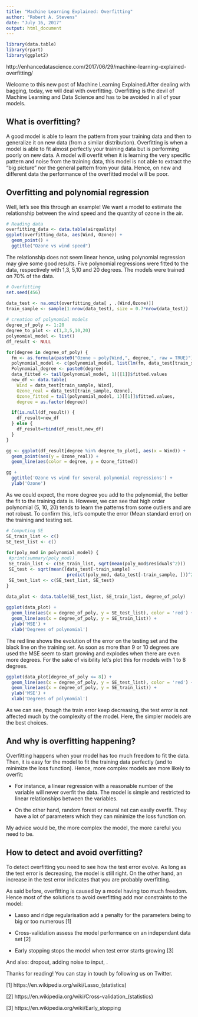 ```yaml
---
title: "Machine Learning Explained: Overfitting"
author: "Robert A. Stevens"
date: "July 16, 2017"
output: html_document
---
```


```r
library(data.table)
library(rpart)
library(ggplot2)
```

http://enhancedatascience.com/2017/06/29/machine-learning-explained-overfitting/

Welcome to this new post of Machine Learning Explained.After dealing with bagging, today, we will deal with overfitting. Overfitting is the devil of Machine Learning and Data Science and has to be avoided in all of your models.

## What is overfitting?

A good model is able to learn the pattern from your training data and then to generalize it on new data (from a similar distribution). Overfitting is when a model is able to fit almost perfectly your training data but is performing poorly on new data. A model will overfit when it is learning the very specific pattern and noise from the training data, this model is not able to extract the "big picture" nor the general pattern from your data. Hence, on new and different data the performance of the overfitted model will be poor.

## Overfitting and polynomial regression

Well, let's see this through an example! We want a model to estimate the relationship between the wind speed and the quantity of ozone in the air.

```r
# Reading data
overfitting_data <- data.table(airquality)
ggplot(overfitting_data, aes(Wind, Ozone)) +
  geom_point() +
  ggtitle("Ozone vs wind speed")
```

The relationship does not seem linear hence, using polynomial regression may give some good results. Five polynomial regressions were fitted to the data, respectively with 1,3, 5,10 and 20 degrees. The models were trained on 70% of the data.

```r
# Overfitting
set.seed(456)

data_test <- na.omit(overfitting_data[ , .(Wind,Ozone)])
train_sample <- sample(1:nrow(data_test), size = 0.7*nrow(data_test))
 
# creation of polynomial models
degree_of_poly <- 1:20
degree_to_plot <- c(1,3,5,10,20)
polynomial_model <- list()
df_result <- NULL

for(degree in degree_of_poly) {
  fm <- as.formula(paste0("Ozone ~ poly(Wind,", degree,", raw = TRUE)"))
  polynomial_model <- c(polynomial_model, list(lm(fm, data_test[train_sample])))
  Polynomial_degree <- paste0(degree)
  data_fitted <- tail(polynomial_model, 1)[[1]]$fitted.values
  new_df <- data.table(
    Wind = data_test[train_sample, Wind], 
    Ozone_real = data_test[train_sample, Ozone], 
    Ozone_fitted = tail(polynomial_model, 1)[[1]]$fitted.values, 
    degree = as.factor(degree))

  if(is.null(df_result)) {
    df_result=new_df
  } else {
    df_result=rbind(df_result,new_df)
  }
}

gg <- ggplot(df_result[degree %in% degree_to_plot], aes(x = Wind)) +
  geom_point(aes(y = Ozone_real)) +
  geom_line(aes(color = degree, y = Ozone_fitted))

gg +
  ggtitle('Ozone vs wind for several polynomial regressions') +
  ylab('Ozone')
```

As we could expect, the more degree you add to the polynomial, the better the fit to the training data is. However, we can see that high order polynomial (5, 10, 20) tends to learn the patterns from some outliers and are not robust. To confirm this, let's compute the error (Mean standard error) on the training and testing set.

```r
# Computing SE
SE_train_list <- c()
SE_test_list <- c()
 
for(poly_mod in polynomial_model) {
 #print(summary(poly_mod))
 SE_train_list <- c(SE_train_list, sqrt(mean(poly_mod$residuals^2)))
 SE_test <- sqrt(mean((data_test[-train_sample] - 
                       predict(poly_mod, data_test[-train_sample, ]))^2))
 SE_test_list <- c(SE_test_list, SE_test)
}
 
data_plot <- data.table(SE_test_list, SE_train_list, degree_of_poly)

ggplot(data_plot) +
  geom_line(aes(x = degree_of_poly, y = SE_test_list), color = 'red') +
  geom_line(aes(x = degree_of_poly, y = SE_train_list)) +
  ylab('MSE') +
  xlab('Degrees of polynomial')
```

The red line shows the evolution of the error on the testing set and the black line on the training set. As soon as more than 9 or 10 degrees are used the MSE seem to start growing and explodes when there are even more degrees. For the sake of visibility let's plot this for models with 1 to 8 degrees.

```r
ggplot(data_plot[degree_of_poly <= 8]) +
  geom_line(aes(x = degree_of_poly, y = SE_test_list), color = 'red') +
  geom_line(aes(x = degree_of_poly, y = SE_train_list)) +
  ylab('MSE') +
  xlab('Degrees of polynomial')
```

As we can see, though the train error keep decreasing, the test error is not affected much by the complexity of the model. Here, the simpler models are the best choices.

## And why is overfitting happening?

Overfitting happens when your model has too much freedom to fit the data. Then, it is easy for the model to fit the training data perfectly (and to minimize the loss function). Hence, more complex models are more likely to overfit:

- For instance, a linear regression with a reasonable number of the variable will never overfit the data. The model is simple and restricted to linear relationships between the variables.

- On the other hand, random forest or neural net can easily overfit. They have a lot of parameters which they can minimize the loss function on.

My advice would be, the more complex the model, the more careful you need to be.

## How to detect and avoid overfitting?

To detect overfitting you need to see how the test error evolve. As long as the test error is decreasing, the model is still right. On the other hand, an increase in the test error indicates that you are probably overfitting.

As said before, overfitting is caused by a model having too much freedom. Hence most of the solutions to avoid overfitting add mor constraints to the model:

- Lasso and ridge regularisation add a penalty for the parameters being to big or too numerous [1]

- Cross-validation assess the model performance on an independant data set [2]

- Early stopping stops the model when test error starts growing [3]

And also: dropout, adding noise to input, .

Thanks for reading! You can stay in touch by following us on Twitter.

[1] https://en.wikipedia.org/wiki/Lasso_(statistics)

[2] https://en.wikipedia.org/wiki/Cross-validation_(statistics)

[3] https://en.wikipedia.org/wiki/Early_stopping
